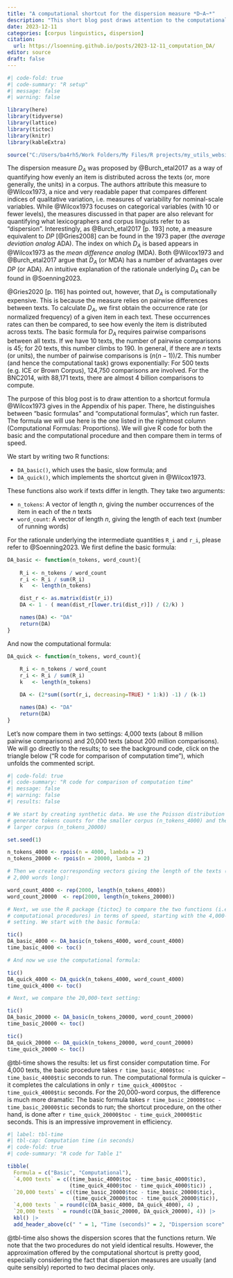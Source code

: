 ```yaml
---
title: "A computational shortcut for the dispersion measure *D~A~*"
description: "This short blog post draws attention to the computational shortcut given in Wilcox (1973) for calculating the dispersion measure *D~A~*."
date: 2023-12-11
categories: [corpus linguistics, dispersion]
citation: 
  url: https://lsoenning.github.io/posts/2023-12-11_computation_DA/
editor: source
draft: false
---
```



```r
#| code-fold: true
#| code-summary: "R setup"
#| message: false
#| warning: false

library(here)
library(tidyverse)
library(lattice)
library(tictoc)
library(knitr)
library(kableExtra)

source("C:/Users/ba4rh5/Work Folders/My Files/R projects/my_utils_website.R")
```


The dispersion measure *D~A~* was proposed by @Burch_etal2017 as a way of quantifying how evenly an item is distributed across the texts (or, more generally, the units) in a corpus. The authors attribute this measure to @Wilcox1973, a nice and very readable paper that compares different indices of qualitative variation, i.e. measures of variability for nominal-scale variables. While @Wilcox1973 focuses on categorical variables (with 10 or fewer levels), the measures discussed in that paper are also relevant for quantifying what lexicographers and corpus linguists refer to as "dispersion". Interestingly, as @Burch_etal2017 [p. 193] note, a measure equivalent to *DP* [@Gries2008] can be found in the 1973 paper (the *average deviation analog* ADA). The index on which *D~A~* is based appears in @Wilcox1973 as the *mean difference analog* (MDA). Both @Wilcox1973 and @Burch_etal2017 argue that *D~A~* (or MDA) has a number of advantages over *DP* (or ADA). An intuitive explanation of the rationale underlying *D~A~* can be found in @Soenning2023.

@Gries2020 [p. 116] has pointed out, however, that *D~A~* is computationally expensive. This is because the measure relies on pairwise differences between texts. To calculate *D~A~*, we first obtain the occurrence rate (or normalized frequency) of a given item in each text. These occurrences rates can then be compared, to see how evenly the item is distributed across texts.  The basic formula for *D~A~* requires pairwise comparisons between all texts. If we have 10 texts, the number of pairwise comparisons is 45; for 20 texts, this number climbs to 190. In general, if there are *n* texts (or units), the number of pairwise comparisons is $(n(n-1))/2$. This number (and hence the computational task) grows exponentially: For 500 texts (e.g. ICE or Brown Corpus), 124,750 comparisons are involved. For the BNC2014, with 88,171 texts, there are almost 4 billion comparisons to compute.

The purpose of this blog post is to draw attention to a shortcut formula @Wilcox1973 gives in the Appendix of his paper. There, he distinguishes between "basic formulas" and "computational formulas", which run faster. The formula we will use here is the one listed in the rightmost column (Computational Formulas: Proportions). We will give R code for both the basic and the computational procedure and then compare them in terms of speed.

We start by writing two R functions:

- `DA_basic()`, which uses the basic, slow formula; and 
- `DA_quick()`, which implements the shortcut given in @Wilcox1973. 

These functions also work if texts differ in length. They take two arguments:

- `n_tokens`: A vector of length *n*, giving the number occurrences of the item in each of the *n* texts
- `word_count`: A vector of length *n*, giving the length of each text (number of running words)

For the rationale underlying the intermediate quantities `R_i` and `r_i`, please refer to @Soenning2023. We first define the basic formula:

```r
DA_basic <- function(n_tokens, word_count){
  
	R_i <- n_tokens / word_count
	r_i <- R_i / sum(R_i)
	k   <- length(n_tokens)

	dist_r <- as.matrix(dist(r_i))
	DA <- 1 - ( mean(dist_r[lower.tri(dist_r)]) / (2/k) )

	names(DA) <- "DA"
	return(DA)
}
```

And now the computational formula:

```r
DA_quick <- function(n_tokens, word_count){
  
	R_i <- n_tokens / word_count
	r_i <- R_i / sum(R_i)
	k   <- length(n_tokens)

	DA <- (2*sum((sort(r_i, decreasing=TRUE) * 1:k)) -1) / (k-1)

	names(DA) <- "DA"
	return(DA)
}
```

Let's now compare them in two settings: 4,000 texts (about 8 million pairwise comparisons) and 20,000 texts (about 200 million comparisons). We will go directly to the results; to see the background code, click on the triangle below ("R code for comparison of computation time"), which unfolds the commented script. 

```r
#| code-fold: true
#| code-summary: "R code for comparison of computation time"
#| message: false
#| warning: false
#| results: false

# We start by creating synthetic data. We use the Poisson distribution to 
# generate tokens counts for the smaller corpus (n_tokens_4000) and the 
# larger corpus (n_tokens_20000)

set.seed(1)

n_tokens_4000 <- rpois(n = 4000, lambda = 2)
n_tokens_20000 <- rpois(n = 20000, lambda = 2)

# Then we create corresponding vectors giving the length of the texts (each is 
# 2,000 words long):

word_count_4000 <- rep(2000, length(n_tokens_4000))
word_count_20000  <- rep(2000, length(n_tokens_20000))

# Next, we use the R package {tictoc} to compare the two functions (i.e. 
# computational procedures) in terms of speed, starting with the 4,000-text 
# setting. We start with the basic formula:

tic()
DA_basic_4000 <- DA_basic(n_tokens_4000, word_count_4000)
time_basic_4000 <- toc()

# And now we use the computational formula:

tic()
DA_quick_4000 <- DA_quick(n_tokens_4000, word_count_4000)
time_quick_4000 <- toc()

# Next, we compare the 20,000-text setting:

tic()
DA_basic_20000 <- DA_basic(n_tokens_20000, word_count_20000)
time_basic_20000 <- toc()

tic()
DA_quick_20000 <- DA_quick(n_tokens_20000, word_count_20000)
time_quick_20000 <- toc()
```

@tbl-time shows the results: let us first consider computation time. For 4,000 texts, the basic procedure takes `r time_basic_4000$toc - time_basic_4000$tic` seconds to run. The computational formula is quicker -- it completes the calculations in only `r time_quick_4000$toc - time_quick_4000$tic` seconds. For the 20,000-word corpus, the difference is much more dramatic: The basic formula takes `r time_basic_20000$toc - time_basic_20000$tic` seconds to run; the shortcut procedure, on the other hand, is done after `r time_quick_20000$toc - time_quick_20000$tic` seconds. This is an impressive improvement in efficiency. 

```r
#| label: tbl-time
#| tbl-cap: Computation time (in seconds)
#| code-fold: true
#| code-summary: "R code for Table 1"

tibble(
  Formula = c("Basic", "Computational"),
  `4,000 texts` = c((time_basic_4000$toc - time_basic_4000$tic), 
                    (time_quick_4000$toc - time_quick_4000$tic)) ,
  `20,000 texts` = c((time_basic_20000$toc - time_basic_20000$tic), 
                     (time_quick_20000$toc - time_quick_20000$tic)),
  `4,000 texts ` = round(c(DA_basic_4000, DA_quick_4000), 4) ,
  `20,000 texts ` = round(c(DA_basic_20000, DA_quick_20000), 4)) |> 
  kbl() |> 
  add_header_above(c(" " = 1, "Time (seconds)" = 2, "Dispersion score" = 2))
```

@tbl-time also shows the dispersion scores that the functions return. We note that the two procedures do not yield identical results. However, the approximation offered by the computational shortcut is pretty good, especially considering the fact that dispersion measures are usually (and quite sensibly) reported to two decimal places only.

